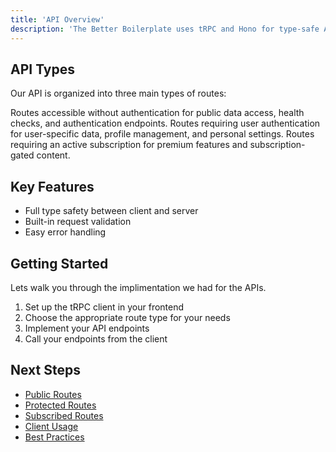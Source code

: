 ```yaml
---
title: 'API Overview'
description: 'The Better Boilerplate uses tRPC and Hono for type-safe API communication between the client and server. This documentation will guide you through setting up, using, and extending the API.'
---
```



## API Types

Our API is organized into three main types of routes:

<CardGroup cols={3}>
  <Card
    title="Public Routes"
    icon="globe"
    href="/docs/api/public"
  >
    Routes accessible without authentication for public data access, health checks, and authentication endpoints.
  </Card>
  <Card
    title="Protected Routes"
    icon="lock"
    href="/docs/api/protected"
  >
    Routes requiring user authentication for user-specific data, profile management, and personal settings.
  </Card>
  <Card
    title="Subscribed Routes"
    icon="star"
    href="/docs/api/subscribed"
  >
    Routes requiring an active subscription for premium features and subscription-gated content.
  </Card>
</CardGroup>

## Key Features

- Full type safety between client and server
- Built-in request validation
- Easy error handling

## Getting Started

Lets walk you through the implimentation we had for the APIs.

1. Set up the tRPC client in your frontend
2. Choose the appropriate route type for your needs
3. Implement your API endpoints
4. Call your endpoints from the client

## Next Steps

- [Public Routes](./api-setup/public)
- [Protected Routes](./api-setup/protected)
- [Subscribed Routes](./api-setup/subscribed)
- [Client Usage](./api-setup/client)
- [Best Practices](./best-practices) 